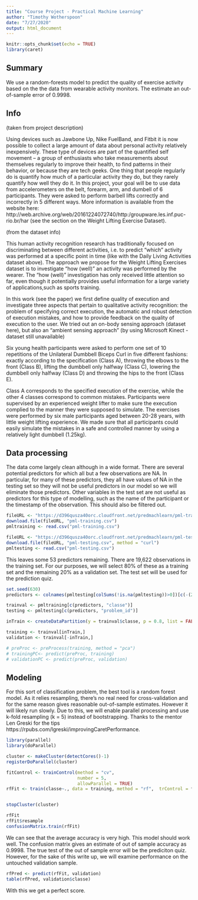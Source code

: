 ```yaml
---
title: "Course Project - Practical Machine Learning"
author: "Timothy Wotherspoon"
date: "7/27/2020"
output: html_document
---
```


```r
knitr::opts_chunk$set(echo = TRUE)
library(caret)
```

## Summary

We use a random-forests model to predict the quality of exercise activity based on the the data from wearable activity monitors. The estimate an out-of-sample error of 0.9998. 

## Info 

(taken from project description)

Using devices such as Jawbone Up, Nike FuelBand, and Fitbit it is now possible to collect a large amount of data about personal activity relatively inexpensively. These type of devices are part of the quantified self movement – a group of enthusiasts who take measurements about themselves regularly to improve their health, to find patterns in their behavior, or because they are tech geeks. One thing that people regularly do is quantify how much of a particular activity they do, but they rarely quantify how well they do it. In this project, your goal will be to use data from accelerometers on the belt, forearm, arm, and dumbell of 6 participants. They were asked to perform barbell lifts correctly and incorrectly in 5 different ways. More information is available from the website here: http://web.archive.org/web/20161224072740/http:/groupware.les.inf.puc-rio.br/har (see the section on the Weight Lifting Exercise Dataset).

(from the dataset info)

This human activity recognition research has traditionally focused on discriminating between different activities, i.e. to predict "which" activity was performed at a specific point in time (like with the Daily Living Activities dataset above). The approach we propose for the Weight Lifting Exercises dataset is to investigate "how (well)" an activity was performed by the wearer. The "how (well)" investigation has only received little attention so far, even though it potentially provides useful information for a large variety of applications,such as sports training.

In this work (see the paper) we first define quality of execution and investigate three aspects that pertain to qualitative activity recognition: the problem of specifying correct execution, the automatic and robust detection of execution mistakes, and how to provide feedback on the quality of execution to the user. We tried out an on-body sensing approach (dataset here), but also an "ambient sensing approach" (by using Microsoft Kinect - dataset still unavailable)

Six young health participants were asked to perform one set of 10 repetitions of the Unilateral Dumbbell Biceps Curl in five different fashions: exactly according to the specification (Class A), throwing the elbows to the front (Class B), lifting the dumbbell only halfway (Class C), lowering the dumbbell only halfway (Class D) and throwing the hips to the front (Class E).

Class A corresponds to the specified execution of the exercise, while the other 4 classes correspond to common mistakes. Participants were supervised by an experienced weight lifter to make sure the execution complied to the manner they were supposed to simulate. The exercises were performed by six male participants aged between 20-28 years, with little weight lifting experience. We made sure that all participants could easily simulate the mistakes in a safe and controlled manner by using a relatively light dumbbell (1.25kg).

## Data processing

The data come largely clean although in a wide format. There are several potential predictors for which all but a few observations are NA. In particular, for many of these predictors, they all have values of NA in the testing set so they will not be useful predictors in our model so we will eliminate those predictors. Other variables in the test set are not useful as predictors for this type of modelling, such as the name of the participant or the timestamp of the observation. This should also be filtered out. 
```r
fileURL <- "https://d396qusza40orc.cloudfront.net/predmachlearn/pml-training.csv"
download.file(fileURL, "pml-training.csv")
pmltraining <- read.csv("pml-training.csv")

fileURL <- "https://d396qusza40orc.cloudfront.net/predmachlearn/pml-testing.csv"
download.file(fileURL, "pml-testing.csv", method = "curl")
pmltesting <- read.csv("pml-testing.csv")
```

This leaves some 53 predictors remaining. There are 19,622 observations in the training set. For our purposes, we will select 80% of these as a training set and the remaining 20% as a validation set. The test set will be used for the prediction quiz. 

```r
set.seed(630)
predictors <- colnames(pmltesting[colSums(!is.na(pmltesting))>0])[c(-(2:7),-60)]

trainval <- pmltraining[c(predictors, "classe")]
testing <- pmltesting[c(predictors, "problem_id")]

inTrain <- createDataPartition(y = trainval$classe, p = 0.8, list = FALSE)

training <- trainval[inTrain,]
validation <- trainval[-inTrain,]

# preProc <- preProcess(training, method = "pca")
# trainingPC<- predict(preProc, training)
# validationPC <- predict(preProc, validation)
```

## Modeling 
For this sort of classification problem, the best tool is a random forest model. As it relies resampling, there's no real need for cross-validation and for the same reason gives reasonable out-of-sample estimates. However it will likely run slowly. Due to this, we will enable parallel processing and use k-fold resampling (k = 5) instead of bootstrapping. Thanks to the mentor Len Greski for the tips https://rpubs.com/lgreski/improvingCaretPerformance. 

```r

library(parallel)
library(doParallel)

cluster <- makeCluster(detectCores()-1)
registerDoParallel(cluster)

fitControl <- trainControl(method = "cv",
                           number = 5,
                           allowParallel = TRUE)
rfFit <- train(classe~., data = training, method = "rf",  trControl = fitControl)


stopCluster(cluster)

rfFit
rfFit$resample
confusionMatrix.train(rfFit)
```

We can see that the average accuracy is very high. This model should work well. The confusion matrix gives an estimate of out of sample accuracy as 0.9998. The true test of the out of sample error will be the prediciton quiz. However, for the sake of this write up, we will examine performance on the untouched validation sample. 

```r
rfPred <- predict(rfFit, validation)
table(rfPred, validation$classe)
```

With this we get a perfect score. 